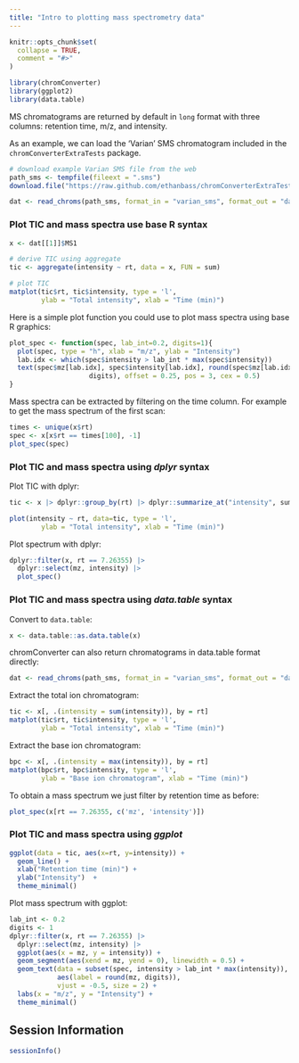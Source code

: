 ```yaml
---
title: "Intro to plotting mass spectrometry data"
---
```


```r
knitr::opts_chunk$set(
  collapse = TRUE,
  comment = "#>"
)
```

```r
library(chromConverter)
library(ggplot2)
library(data.table)
```

MS chromatograms are returned by default in `long` format with three columns: retention time, m/z, and intensity.

As an example, we can load the 'Varian' SMS chromatogram included in the `chromConverterExtraTests` package.

```r
# download example Varian SMS file from the web
path_sms <- tempfile(fileext = ".sms")
download.file("https://raw.github.com/ethanbass/chromConverterExtraTests/master/inst/STRD15.SMS", destfile = path_sms)

dat <- read_chroms(path_sms, format_in = "varian_sms", format_out = "data.frame")
```

### Plot TIC and mass spectra use base R syntax

```r
x <- dat[[1]]$MS1

# derive TIC using aggregate
tic <- aggregate(intensity ~ rt, data = x, FUN = sum)

# plot TIC
matplot(tic$rt, tic$intensity, type = 'l',
        ylab = "Total intensity", xlab = "Time (min)")
```

Here is a simple plot function you could use to plot mass spectra using base R graphics:

```r
plot_spec <- function(spec, lab_int=0.2, digits=1){
  plot(spec, type = "h", xlab = "m/z", ylab = "Intensity")
  lab.idx <- which(spec$intensity > lab_int * max(spec$intensity))
  text(spec$mz[lab.idx], spec$intensity[lab.idx], round(spec$mz[lab.idx], 
                    digits), offset = 0.25, pos = 3, cex = 0.5)
}
```

Mass spectra can be extracted by filtering on the time column. For example to get the mass spectrum of the first scan:

```r
times <- unique(x$rt)
spec <- x[x$rt == times[100], -1]
plot_spec(spec)
```

### Plot TIC and mass spectra using *dplyr* syntax

Plot TIC with dplyr:

```r
tic <- x |> dplyr::group_by(rt) |> dplyr::summarize_at("intensity", sum)

plot(intensity ~ rt, data=tic, type = 'l',
        ylab = "Total intensity", xlab = "Time (min)")
```

Plot spectrum with dplyr:

```r
dplyr::filter(x, rt == 7.26355) |> 
  dplyr::select(mz, intensity) |> 
  plot_spec()
```

### Plot TIC and mass spectra using *data.table* syntax

Convert to `data.table`:

```r
x <- data.table::as.data.table(x)
```

chromConverter can also return chromatograms in data.table format directly:

```r
dat <- read_chroms(path_sms, format_in = "varian_sms", format_out = "data.table")
```

Extract the total ion chromatogram:

```r
tic <- x[, .(intensity = sum(intensity)), by = rt]
matplot(tic$rt, tic$intensity, type = 'l',
        ylab = "Total intensity", xlab = "Time (min)")
```

Extract the base ion chromatogram:

```r
bpc <- x[, .(intensity = max(intensity)), by = rt]
matplot(bpc$rt, bpc$intensity, type = 'l',
        ylab = "Base ion chromatogram", xlab = "Time (min)")
```

To obtain a mass spectrum we just filter by retention time as before:

```r
plot_spec(x[rt == 7.26355, c('mz', 'intensity')])
```

### Plot TIC and mass spectra using *ggplot*

```r
ggplot(data = tic, aes(x=rt, y=intensity)) + 
  geom_line() + 
  xlab("Retention time (min)") +
  ylab("Intensity")  +
  theme_minimal()
```

Plot mass spectrum with ggplot: 

```r
lab_int <- 0.2
digits <- 1
dplyr::filter(x, rt == 7.26355) |> 
  dplyr::select(mz, intensity) |> 
  ggplot(aes(x = mz, y = intensity)) +
  geom_segment(aes(xend = mz, yend = 0), linewidth = 0.5) +
  geom_text(data = subset(spec, intensity > lab_int * max(intensity)),
            aes(label = round(mz, digits)),
            vjust = -0.5, size = 2) +
  labs(x = "m/z", y = "Intensity") +
  theme_minimal()
```


## Session Information

```r
sessionInfo()
```
